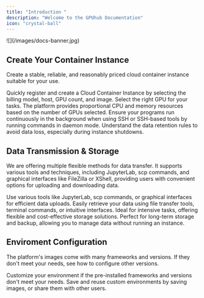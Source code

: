 ```yaml
---
title: "Introduction "
description: "Welcome to the GPUhub Documentation"
icon: "crystal-ball"
---
```


<Frame>
  ![](/images/docs-banner.jpg)
</Frame>

## Create Your Container Instance

Create a stable, reliable, and reasonably priced cloud container instance suitable for your use.

<CardGroup cols="2">
  <Card title="Quick Start" icon="staff" href="/quickstart">
    Quickly register and create a Cloud Container Instance by selecting the billing model, host, GPU count, and image.
  </Card>
  <Card title="GPU Selection" icon="cauldron" href="/gpu-selection/gpu-selection">
    Select the right GPU for your tasks. The platform provides proportional CPU and memory resources based on the number of GPUs selected.
  </Card>
  <Card title="Keep Instance Active in Background" icon="wave-pulse" href="/container-instance/run-in-background">
    Ensure your programs run continuously in the background when using SSH or SSH-based tools by running commands in daemon mode.
  </Card>
  <Card title="Read Data Retention Policies" icon="broom-wide" href="/data/overview">
    Understand the data retention rules to avoid data loss, especially during instance shutdowns.
  </Card>
</CardGroup>

## Data Transmission & Storage

We are offering multiple flexible methods for data transfer. It supports various tools and techniques, including JupyterLab, scp commands, and graphical interfaces like FileZilla or XShell, providing users with convenient options for uploading and downloading data.

<CardGroup cols="2">
  <Card title="Upload Data" icon="cloud-arrow-up" href="/data/upload-data">
    Use various tools like JupyterLab, scp commands, or graphical interfaces for efficient data uploads.
  </Card>
  <Card title="Download Data" icon="cloud-arrow-down" href="/data/download-data">
    Easily retrieve your data using file transfer tools, terminal commands, or intuitive interfaces.
  </Card>
  <Card title="Data Disk" icon="hard-drive" href="/data/local-data-disk">
    Ideal for intensive tasks, offering flexible and cost-effective storage solutions.
  </Card>
  <Card title="File Storage" icon="folder-tree" href="/data/file-storage">
    Perfect for long-term storage and backup, allowing you to manage data without running an instance.
  </Card>
</CardGroup>

## Enviroment Configuration

The platform's images come with many frameworks and versions. If they don't meet your needs, see how to configure other versions.

<CardGroup cols="2">
  <Card title="Enviroment Configuration" icon="wrench" href="/environment/overview">
    Customize your environment if the pre-installed frameworks and versions don't meet your needs.
  </Card>
  <Card title="Image" icon="rectangle-vertical-history" href="/environment/image">
    Save and reuse custom environments by saving images, or share them with other users.
  </Card>
</CardGroup>